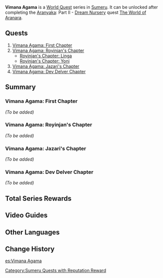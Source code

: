 {{Stub|image and sumamry}}
{{About|the World Quest series|the Forest Adventure Journal chapter and its completion requirements|Aranyaka (Gadget)#V: Vimana Agama}}
{{Chapter Infobox
|type          = World
|image         = World Quest Vimana Agama First Chapter.png
|region        = Sumeru
|worldQuestReq = [[The World of Aranara]]
|rep           = Sumeru
|repOrder      = 486
}}
'''Vimana Agama''' is a [[World Quest]] series in [[Sumeru]]. It can be unlocked after completing the [[Aranyaka]]: Part II - [[Dream Nursery]] quest [[The World of Aranara]].

==Quests==
# [[Vimana Agama: First Chapter]]
# [[Vimana Agama: Royinjan's Chapter]]
#* [[Royinjan's Chapter: Linga]]
#* [[Royinjan's Chapter: Yoni]]
# [[Vimana Agama: Jazari's Chapter]]
# [[Vimana Agama: Dev Delver Chapter]]

==Summary==
===Vimana Agama: First Chapter===
''(To be added)''

===Vimana Agama: Royinjan's Chapter===
''(To be added)''

===Vimana Agama: Jazari's Chapter===
''(To be added)''

===Vimana Agama: Dev Delver Chapter===
''(To be added)''

==Total Series Rewards==
{{Event Rewards
|type                           = Quest
|Adventure EXP                  = 1,650
|Primogem                       = 210
|Hero's Wit                     = 17
|Mora                           = 170,000
|Mystic Enhancement Ore         = 4
|Stories of You and the Aranara = 1
|sort                           = Adventure EXP,Primogem,Hero's Wit,Mora,Mystic Enhancement Ore,Stories of You and the Aranara
}}

==Video Guides==
{{EVT
|video1   = https://youtu.be/5z2fQ-bppzc
|caption1 = Vimana Agama: Devantaka Mountain Aranara from Aranyaka

|video2   = https://youtu.be/UT9kYBKMFek
|caption2 = Vimana Agama Guide
}}
==Other Languages==
{{Other Languages
|en      = Vimana Agama
|zhs     = 吉祥具书
|zhs_rm  = Jíxiáng Jùshū
|zht     = 吉祥具書
|zht_rm  = Jíxiáng Jùshū
|zh_tl   = 
|ja      = ヴィマナ聖典
|ja_rm   = Vimana Seiten
|ja_tl   = Vimana Scriptures
|ko      = 비마나 경전
|ko_rm   = Bimana Gyeongjeon
|ko_tl   = Vimana Scriptures
|es      = Vimana Agama
|fr      = Vimana Agama
|ru      = Вимана-агама
|th      = ตำราวิมานาคมะ
|th_rm   = Tamra Vimanagama
|th_tl   = Book of Vimana Agama
|vi      = {{tt|A-Hàm|阿含}} Vimana
|vi_tl   = Vimana Agama
|de      = Vimana-Agama
|de_tl   = Vimana Agama
|id      = Vimana Agama
|pt      = Vimana Agama
|tr      = Vimana Agama
|it      = Vimana Agama
}}

==Change History==
{{Change History|3.0}}
[[Category:Sumeru Quests with Reputation Reward]]

[[es:Vimana Agama]]